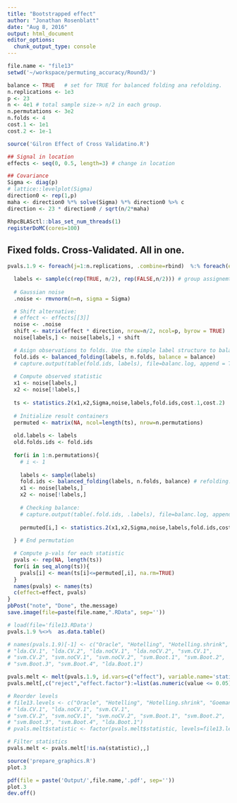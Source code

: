 ```yaml
---
title: "Bootstrapped effect"
author: "Jonathan Rosenblatt"
date: "Aug 8, 2016"
output: html_document
editor_options: 
  chunk_output_type: console
---
```



```r
file.name <- "file13"
setwd('~/workspace/permuting_accuracy/Round3/')

balance <- TRUE   # set for TRUE for balanced folding ana refolding.
n.replications <- 1e3
p <- 23
n <- 4e1 # total sample size-> n/2 in each group.
n.permutations <- 3e2
n.folds <- 4
cost.1 <- 1e1
cost.2 <- 1e-1

source('Gilron Effect of Cross Validatino.R')

## Signal in location
effects <- seq(0, 0.5, length=3) # change in location

## Covariance
Sigma <- diag(p)
# lattice::levelplot(Sigma)
direction0 <- rep(1,p)
maha <- direction0 %*% solve(Sigma) %*% direction0 %>% c
direction <- 23 * direction0 / sqrt(n/2*maha)
```


```r
RhpcBLASctl::blas_set_num_threads(1)
registerDoMC(cores=100)
```


## Fixed folds. Cross-Validated. All in one.
```r
pvals.1.9 <- foreach(j=1:n.replications, .combine=rbind)  %:% foreach(effect=effects, .combine=rbind)  %dopar% {

  labels <- sample(c(rep(TRUE, n/2), rep(FALSE,n/2))) # group assignemt labels
  
  # Gaussian noise
  .noise <- rmvnorm(n=n, sigma = Sigma)

  # Shift alternative:
  # effect <- effects[[3]]
  noise <- .noise
  shift <- matrix(effect * direction, nrow=n/2, ncol=p, byrow = TRUE)
  noise[labels,] <- noise[labels,] + shift

  # Asign observations to folds. Use the simple label structure to balance folds.
  fold.ids <- balanced_folding(labels, n.folds, balance = balance)
  # capture.output(table(fold.ids, labels), file=balanc.log, append = TRUE)
  
  # Compute observed statistic
  x1 <- noise[labels,]
  x2 <- noise[!labels,]
  
  ts <- statistics.2(x1,x2,Sigma,noise,labels,fold.ids,cost.1,cost.2)
  
  # Initialize result containers
  permuted <- matrix(NA, ncol=length(ts), nrow=n.permutations)
  
  old.labels <- labels
  old.folds.ids <- fold.ids
  
  for(i in 1:n.permutations){
    # i <- 1
    
    labels <- sample(labels) 
    fold.ids <- balanced_folding(labels, n.folds, balance) # refolding.
    x1 <- noise[labels,]
    x2 <- noise[!labels,]
    
    # Checking balance:
    # capture.output(table(.fold.ids, .labels), file=balanc.log, append = TRUE)
    
    permuted[i,] <- statistics.2(x1,x2,Sigma,noise,labels,fold.ids,cost.1,cost.2)
    
  } # End permutation

  # Compute p-vals for each statistic
  pvals <- rep(NA, length(ts))
  for(i in seq_along(ts)){
    pvals[i] <- mean(ts[i]<=permuted[,i], na.rm=TRUE)
  }
  names(pvals) <- names(ts)
  c(effect=effect, pvals) 
}
pbPost("note", "Done", the.message)
save.image(file=paste(file.name,".RData", sep=''))
```


```r
# load(file='file13.RData') 
pvals.1.9 %<>%  as.data.table()

# names(pvals.1.9)[-1] <- c("Oracle", "Hotelling", "Hotelling.shrink", "Goeman", "sd", 
# "lda.CV.1", "lda.CV.2", "lda.noCV.1", "lda.noCV.2", "svm.CV.1", 
# "svm.CV.2", "svm.noCV.1", "svm.noCV.2", "svm.Boot.1", "svm.Boot.2", 
# "svm.Boot.3", "svm.Boot.4", "lda.Boot.1")

pvals.melt <- melt(pvals.1.9, id.vars=c("effect"), variable.name='statistic') 
pvals.melt[,c("reject","effect.factor"):=list(as.numeric(value <= 0.05), as.factor(effect)),] 

# Reorder levels
# file13.levels <- c("Oracle", "Hotelling", "Hotelling.shrink", "Goeman", "sd", 
# "lda.CV.1", "lda.noCV.1", "svm.CV.1", 
# "svm.CV.2", "svm.noCV.1", "svm.noCV.2", "svm.Boot.1", "svm.Boot.2", 
# "svm.Boot.3", "svm.Boot.4", "lda.Boot.1")
# pvals.melt$statistic <- factor(pvals.melt$statistic, levels=file13.levels)

# Filter statistics
pvals.melt <- pvals.melt[!is.na(statistic),,]
```

```r
source('prepare_graphics.R')
plot.3
```

```r
pdf(file = paste('Output/',file.name,'.pdf', sep=''))
plot.3
dev.off()
```



